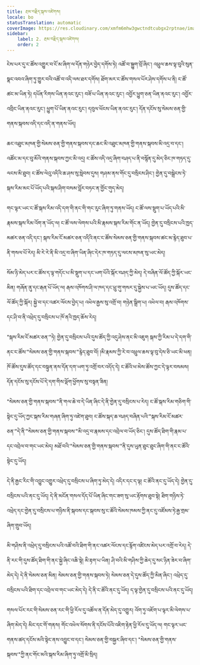 ```yaml
---
title: རྔམ་བརྗིད་སྐས་འཛེགས།
locale: bo
statusTranslation: automatic
coverImage: https://res.cloudinary.com/xmfm6mhw3gwctndtcubgx2rptnae/image/upload/v1740468922/small_cover_tratado_de_psicologia_revolucionaria_a4c0dca4e0.webp
sidebar:
    label: 2. རྔམ་བརྗིད་སྐས་འཛེགས།
    order: 2
---
```

ངེས་པར་དུ་ང་ཚོས་འགྱུར་བ་ངོ་མ་ཞིག་ལ་དོན་གཉེར་བྱེད་དགོས་ཏེ། འཚོ་བ་སྐྱུག་བྲོ་ཞིང་། འཕྲུལ་ཆས་ལྟ་བུའི་སུན་སྣང་འབའ་ཞིག་ཏུ་གྱུར་བའི་འཚོ་བ་འདི་ལས་ཐར་དགོས། ཐོག་མར་ང་ཚོས་གསལ་པོར་ཤེས་དགོས་པ་ནི། ང་ཚོ་ཚང་མ་ཡིན་ཏེ། དཔོན་རིགས་ཡིན་ནའང་རུང་། བཟོ་པ་ཡིན་ནའང་རུང་། འབྱོར་ཕྱུག་ཅན་ཡིན་ནའང་རུང་། འབྱོར་འབྲིང་ཡིན་ནའང་རུང་། ཕྱུག་པོ་ཡིན་ནའང་རུང་། དབུལ་ཕོངས་ཡིན་ནའང་རུང་། དོན་དངོས་སུ་སེམས་ཅན་གྱི་གནས་སྐབས་འདི་དང་འདི་ན་གནས་ཡོད།

ཆང་འཐུང་མཁན་གྱི་སེམས་ཅན་གྱི་གནས་སྐབས་དང་ཆང་མི་འཐུང་མཁན་གྱི་གནས་སྐབས་མི་འདྲ་བ་དང་། འཚོང་མ་དང་བུ་མོའི་གནས་སྐབས་ཀྱང་མི་འདྲ། ང་ཚོས་འདི་འདྲ་ཞིག་བཤད་པ་ནི་བསྙོན་དུ་མེད་ཅིང་ཁ་གཏད་དུ་ལངས་མི་ཐུབ། ང་ཚོས་ལེའུ་འདིའི་ཆ་ཤས་སུ་སླེབས་དུས། གཤམ་ནས་གོང་དུ་བསྲིངས་ཤིང་། གྱེན་དུ་བསྒྲེངས་ཏེ་སྐས་རིམ་མང་པོ་ཡོད་པའི་སྐས་ཤིག་བསམ་བློར་བཏང་ན་གྱོང་གུད་མེད།

གང་ལྟར་ཡང་ང་ཚོ་སྐས་རིམ་འདི་དག་གི་ནང་གི་གང་རུང་ཞིག་ཏུ་གནས་ཡོད། ང་ཚོ་ལས་སྡུག་པ་ཡོད་པའི་མི་རྣམས་སྐས་རིམ་འོག་ན་ཡོད་ལ། ང་ཚོ་ལས་ལེགས་པའི་མི་རྣམས་སྐས་རིམ་གོང་ན་ཡོད། གྱེན་དུ་བསྲིངས་པའི་ཁྱད་མཚར་ཅན་འདི་དང་། སྐས་རིམ་ངོ་མཚར་ཅན་འདིའི་ནང་ང་ཚོས་སེམས་ཅན་གྱི་གནས་སྐབས་ཚང་མ་རྙེད་ཐུབ་པ་ནི་གསལ་པོ་རེད། མི་རེ་རེ་ནི་མི་འདྲ་བ་ཞིག་ཡིན་ཞིང་དེར་ཁ་གཏད་དུ་ལངས་མཁན་སུ་ཡང་མེད།

སོམ་ཉི་མེད་པར་ང་ཚོས་ད་ལྟ་གདོང་པ་མི་སྡུག་པ་དང་ཡག་པོའི་སྐོར་བཤད་ཀྱི་མེད། དེ་བཞིན་ལོ་ཚོད་ཀྱི་སྐོར་ཡང་མིན། གཞོན་ནུ་དང་རྒན་པོ་ཡོད་ལ། རྒས་འཁོགས་ཤི་ལ་ཁད་དང་ཕྲུ་གུ་གསར་དུ་སྐྱེས་པ་ཡང་ཡོད། དུས་ཚོད་དང་ལོ་ཚོད་ཀྱི་སྐོར། སྐྱེ་བ་དང་འཚར་ལོངས་བྱེད་པ། འཕེལ་རྒྱས་སུ་འགྲོ་བ། གཉེན་སྒྲིག་པ། འཕེལ་བ། རྒས་འཁོགས་དང་ཤི་བ་ནི་འཕྲེད་དུ་བསྲིངས་པ་ཁོ་ནའི་ཁྱད་ཆོས་རེད།

"སྐས་རིམ་ངོ་མཚར་ཅན་"ཏེ། གྱེན་དུ་བསྲིངས་པའི་དུས་ཚོད་ཀྱི་འདུ་ཤེས་ནང་མི་འཇུག སྐས་ཀྱི་རིམ་པ་དེ་དག་གི་ནང་ང་ཚོས་"སེམས་ཅན་གྱི་གནས་སྐབས་"རྙེད་ཐུབ་བོ། །མི་རྣམས་ཀྱི་རེ་བ་འཕྲུལ་ཆས་ལྟ་བུ་དེས་ཅི་ཡང་མི་ཕན། ཁོ་ཚོས་དུས་ཚོད་དང་བསྟུན་ནས་དོན་དག་ཡག་ཏུ་འགྲོ་བར་འདོད་དེ། ང་ཚོའི་ཕ་མེས་ཚོས་ཀྱང་དེ་ལྟར་བསམས། དོན་དངོས་སུ་དངོས་པོ་དེ་དག་གིས་ལྡོག་ཕྱོགས་སུ་བསྟན་ཟིན།

"སེམས་ཅན་གྱི་གནས་སྐབས་"ནི་གལ་ཆེ་བ་དེ་ཡིན་ཞིང་དེ་ནི་གྱེན་དུ་བསྲིངས་པ་རེད། ང་ཚོ་སྐས་རིམ་གཅིག་གི་སྟེང་དུ་ཡོད་ཀྱང་སྐས་རིམ་གཞན་ཞིག་ཏུ་འཛེག་ཐུབ། ང་ཚོས་སྐད་ཆ་བཤད་བཞིན་པའི་"སྐས་རིམ་ངོ་མཚར་ཅན་"དེ་ནི་"སེམས་ཅན་གྱི་གནས་སྐབས་"མི་འདྲ་བ་རྣམས་དང་འབྲེལ་བ་ཡོད་ཅིང་། དུས་ཚོད་ཐིག་གི་རྣམ་པ་དང་འབྲེལ་བ་གང་ཡང་མེད། མཐོ་བའི་"སེམས་ཅན་གྱི་གནས་སྐབས་"ནི་དུས་ཡུན་ཐུང་ཐུང་ཞིག་གི་ནང་ང་ཚོའི་སྟེང་དུ་ཡོད།

དེ་ནི་རྒྱང་རིང་གི་འབྱུང་འགྱུར་འཕྲེད་དུ་བསྲིངས་པ་ཞིག་ཏུ་མེད་དེ། འདིར་དང་ད་ལྟ། ང་ཚོའི་ནང་དུ་ཡོད་དེ། གྱེན་དུ་བསྲིངས་པའི་ནང་དུ་ཡོད། དེ་ནི་མངོན་གསལ་དོད་པོ་ཡིན་ཞིང་གང་ཟག་སུ་ཡང་རྟོགས་ཐུབ་སྟེ། ཐིག་གཉིས་ཏེ་འཕྲེད་དང་གྱེན་དུ་བསྲིངས་པ་གཉིས་ནི་སྐབས་དང་སྐབས་སུ་ང་ཚོའི་སེམས་ཁམས་ཀྱི་ནང་དུ་འཛོམས་ཏེ་རྒྱ་གྲམ་ཞིག་གྲུབ་ཡོད།

མི་གཤིས་ནི་འཕྲེད་དུ་བསྲིངས་པའི་འཚོ་བའི་ཐིག་གི་ནང་འཚར་ལོངས་དང་རྙོག་འཛིངས་མེད་པར་འགྲོ་བ་རེད། དེ་ནི་རང་གི་དུས་ཚོད་ཐིག་གི་ནང་སྐྱེ་ཞིང་འཆི་སྟེ། མི་རྟག་པ་ཡིན། ཤི་བའི་མི་གཤིས་ཀྱི་ཆེད་དུ་སང་ཉིན་ཟེར་བ་ཞིག་མེད་དེ། དེ་ནི་སེམས་ཅན་མིན། སེམས་ཅན་གྱི་གནས་སྐབས་ཏེ། སེམས་ཅན་དེ་དུས་ཚོད་ཀྱི་མིན་ཞིང་། འཕྲེད་དུ་བསྲིངས་པའི་ཐིག་དང་འབྲེལ་བ་གང་ཡང་མེད་དེ། དེ་ནི་ང་ཚོའི་ནང་དུ་ཡོད། ད་ལྟ་གྱེན་དུ་བསྲིངས་པའི་ནང་དུ་ཡོད།

གསལ་པོར་རང་གི་སེམས་ཅན་རང་གི་ཕྱི་རོལ་དུ་འཚོལ་ན་དོན་མེད་དུ་འགྱུར། འོག་ཏུ་འཇོག་པ་ལྟར་མི་ལེགས་པ་ཞིག་མེད་དེ། མིང་དང་གོ་གནས། གོང་འཕེལ་སོགས་ནི་དངོས་པོའི་འཇིག་རྟེན་ཕྱི་རོལ་དུ་ཡོད་ལ། གང་ལྟར་ཡང་གནས་ཚད་དངོས་མའི་སྟེང་ནས་འབྱུང་བ་དང་། སེམས་ཅན་གྱི་བསྐྱར་ཞིབ་དང་། "སེམས་ཅན་གྱི་གནས་སྐབས་"ཀྱི་ནང་གོང་མའི་སྐས་རིམ་ཞིག་ཏུ་འགྲོ་མི་སྲིད།

